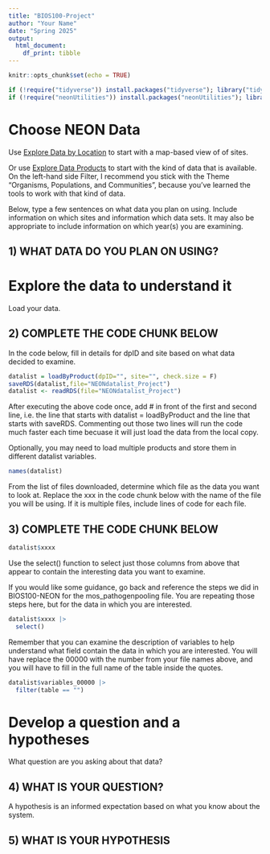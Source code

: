 ---
title: "BIOS100-Project"
author: "Your Name"
date: "Spring 2025"
output: 
  html_document:
    df_print: tibble
---

```{r setup, include=FALSE}
knitr::opts_chunk$set(echo = TRUE)
```

```{r packages}
if (!require("tidyverse")) install.packages("tidyverse"); library("tidyverse") #install and load tidyverse
if (!require("neonUtilities")) install.packages("neonUtilities"); library("neonUtilities") #used to download NEON data
```

# Choose NEON Data


Use [Explore Data by Location](https://www.neonscience.org/data#0) to start with a map-based view of of sites.

Or use [Explore Data Products](https://data.neonscience.org/data-products/explore) to start with the kind of data that is available. On the left-hand side Filter, I recommend you stick with the Theme "Organisms, Populations, and Communities", because you've learned the tools to work with that kind of data.

Below, type a few sentences on what data you plan on using. Include information on which sites and information which data sets. It may also be appropriate to include information on which year(s) you are examining.

## 1) WHAT DATA DO YOU PLAN ON USING?




# Explore the data to understand it

Load your data. 

## 2) COMPLETE THE CODE CHUNK BELOW

In the code below, fill in details for dpID and site based on what data decided to examine.

```{r}
datalist = loadByProduct(dpID="", site="", check.size = F) 
saveRDS(datalist,file="NEONdatalist_Project")
datalist <- readRDS(file="NEONdatalist_Project")
```

After executing the above code once, add # in front of the first and second line, i.e. the line that starts with datalist = loadByProduct and the line that starts with saveRDS. Commenting out those two lines will run the code much faster each time becuase it will just load the data from the local copy.

Optionally, you may need to load multiple products and store them in different datalist variables.


```{r}
names(datalist)
```

From the list of files downloaded, determine which file as the data you want to look at. Replace the xxx in the code chunk below with the name of the file you will be using. If it is multiple files, include lines of code for each file.

## 3) COMPLETE THE CODE CHUNK BELOW

```{r}
datalist$xxxx
```

Use the select() function to select just those columns from above that appear to contain the interesting data you want to examine. 

If you would like some guidance, go back and reference the steps we did in BIOS100-NEON for the mos_pathogenpooling file. You are repeating those steps here, but for the data in which you are interested.

```{r}
datalist$xxxx |>
  select()
```

Remember that you can examine the description of variables to help understand what field contain the data in which you are interested. You will have replace the 00000 with the number from your file names above, and you will have to fill in the full name of the table inside the quotes. 

```{r}
datalist$variables_00000 |>
  filter(table == "")
```

# Develop a question and a hypotheses

What question are you asking about that data?

## 4) WHAT IS YOUR QUESTION?



A hypothesis is an informed expectation based on what you know about the system. 

## 5) WHAT IS YOUR HYPOTHESIS



